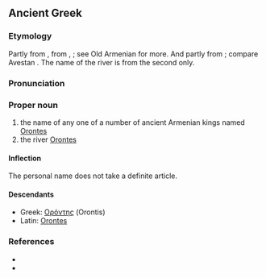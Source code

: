 ==Ancient Greek==
{{wikipedia|Orontid dynasty}}
{{wikipedia|Orontes River}}

===Etymology===
Partly from {{etyl|xme|grc}} {{term/t|xme|sc=Latn|*Arēvand}}, from {{etyl|ira|grc}} {{term/t|und|sc=Latn|*Raivant-}}, {{term/t|und|sc=Latn|*Rayivant-||possessing wealth}}; see Old Armenian {{term|Երուանդ|||sc=Armn|tr=Eruand|lang=xcl}} for more. And partly from {{etyl|xme|grc}} {{term/t|xme|sc=Latn|*Arvand}}; compare Avestan {{term||aurvant-|swift|lang=ae}} {{rfscript|ae}}. The name of the river is from the second only.

===Pronunciation===
{{grc-ipa-rows|o|r|o'|nt|ee|s}}

===Proper noun===
{{grc-proper noun|Ὀρόντου|m|first|Orontēs|Οροντης}}

# the name of any one of a number of ancient Armenian kings named [[Orontes]]
# the river [[Orontes]]

====Inflection====
{{grc-decl-1st-M-eta-pax|form=M-sing|Ὀρόντ|Ὀρόντ|Ὀροντ}}
The personal name does not take a definite article.

====Descendants====
* Greek: [[Ορόντης]] (Orontis)
* Latin: [[Orontes]]

===References===
* {{grc-wh-page|1019}}
* {{R:xcl:Perikhanyan|page=7}}